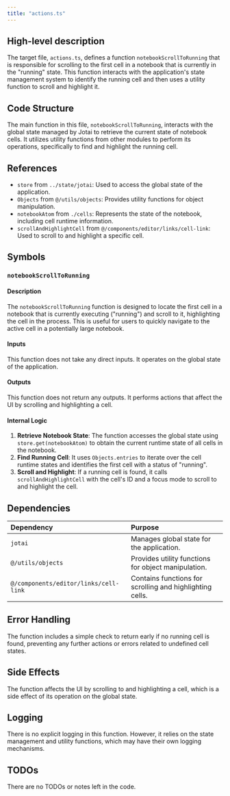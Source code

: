 ```yaml
---
title: "actions.ts"
---
```


## High-level description

The target file, `actions.ts`, defines a function `notebookScrollToRunning` that is responsible for scrolling to the first cell in a notebook that is currently in the "running" state. This function interacts with the application's state management system to identify the running cell and then uses a utility function to scroll and highlight it.

## Code Structure

The main function in this file, `notebookScrollToRunning`, interacts with the global state managed by Jotai to retrieve the current state of notebook cells. It utilizes utility functions from other modules to perform its operations, specifically to find and highlight the running cell.

## References

- `store` from `../state/jotai`: Used to access the global state of the application.
- `Objects` from `@/utils/objects`: Provides utility functions for object manipulation.
- `notebookAtom` from `./cells`: Represents the state of the notebook, including cell runtime information.
- `scrollAndHighlightCell` from `@/components/editor/links/cell-link`: Used to scroll to and highlight a specific cell.

## Symbols

### `notebookScrollToRunning`
#### Description
The `notebookScrollToRunning` function is designed to locate the first cell in a notebook that is currently executing ("running") and scroll to it, highlighting the cell in the process. This is useful for users to quickly navigate to the active cell in a potentially large notebook.

#### Inputs
This function does not take any direct inputs. It operates on the global state of the application.

#### Outputs
This function does not return any outputs. It performs actions that affect the UI by scrolling and highlighting a cell.

#### Internal Logic
1. **Retrieve Notebook State**: The function accesses the global state using `store.get(notebookAtom)` to obtain the current runtime state of all cells in the notebook.
2. **Find Running Cell**: It uses `Objects.entries` to iterate over the cell runtime states and identifies the first cell with a status of "running".
3. **Scroll and Highlight**: If a running cell is found, it calls `scrollAndHighlightCell` with the cell's ID and a focus mode to scroll to and highlight the cell.

## Dependencies

| Dependency | Purpose |
|:-----------|:--------|
| `jotai` | Manages global state for the application. |
| `@/utils/objects` | Provides utility functions for object manipulation. |
| `@/components/editor/links/cell-link` | Contains functions for scrolling and highlighting cells. |

## Error Handling

The function includes a simple check to return early if no running cell is found, preventing any further actions or errors related to undefined cell states.

## Side Effects

The function affects the UI by scrolling to and highlighting a cell, which is a side effect of its operation on the global state.

## Logging

There is no explicit logging in this function. However, it relies on the state management and utility functions, which may have their own logging mechanisms.

## TODOs

There are no TODOs or notes left in the code.
